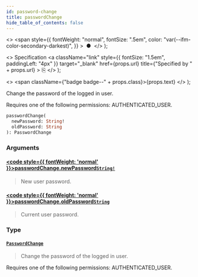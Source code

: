 ```yaml
---
id: password-change
title: passwordChange
hide_table_of_contents: false
---
```


  <>
    <span
      style={{
        fontWeight: "normal",
        fontSize: ".5em",
        color: "var(--ifm-color-secondary-darkest)",
      }}
    >
      &nbsp;●&nbsp;
    </span>
  </>
);

  <>
    Specification
    <a
      className="link"
      style={{ fontSize: "1.5em", paddingLeft: "4px" }}
      target="\_blank"
      href={props.url}
      title={"Specified by " + props.url}
    >
      ⎘
    </a>
  </>
);

  <>
    <span className={"badge badge--" + props.class}>{props.text}</span>
  </>
);

Change the password of the logged in user.

Requires one of the following permissions: AUTHENTICATED_USER.

```graphql
passwordChange(
  newPassword: String!
  oldPassword: String
): PasswordChange
```

### Arguments

#### [<code style={{ fontWeight: 'normal' }}>passwordChange.<b>newPassword</b></code>](#)<Bullet />[`String!`](../../../api-reference/miscellaneous/scalars/string) <Badge class="secondary" text="non-null"/> <Badge class="secondary" text="scalar"/> <Badge class="secondary" text="miscellaneous"/>

> New user password.

#### [<code style={{ fontWeight: 'normal' }}>passwordChange.<b>oldPassword</b></code>](#)<Bullet />[`String`](../../../api-reference/miscellaneous/scalars/string) <Badge class="secondary" text="scalar"/> <Badge class="secondary" text="miscellaneous"/>

> Current user password.

### Type

#### [`PasswordChange`](../../../api-reference/users/objects/password-change) <Badge class="secondary" text="object"/> <Badge class="secondary" text="users"/>

> Change the password of the logged in user.

Requires one of the following permissions: AUTHENTICATED_USER.

>
